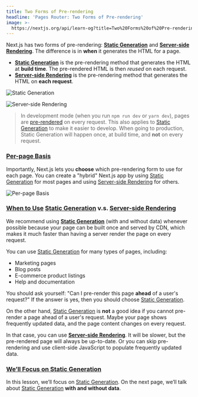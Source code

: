 ```yaml
---
title: Two Forms of Pre-rendering
headline: 'Pages Router: Two Forms of Pre-rendering'
image: >-
  https://nextjs.org/api/learn-og?title=Two%20Forms%20of%20Pre-rendering&amp;chapter=23
---
```


Next.js has two forms of pre-rendering: [**Static Generation**](/docs/basic-features/pages#static-generation-recommended) and [**Server-side Rendering**](/docs/basic-features/pages#server-side-rendering). The difference is in **when** it generates the HTML for a page.

*   [**Static Generation**](/docs/basic-features/pages#static-generation-recommended) is the pre-rendering method that generates the HTML at **build time**. The pre-rendered HTML is then _reused_ on each request.
*   [**Server-side Rendering**](/docs/basic-features/pages#server-side-rendering) is the pre-rendering method that generates the HTML on **each request**.

![Static Generation](https://h8DxKfmAPhn8O0p3.public.blob.vercel-storage.com/learn/pages-router/data-fetching/static-generation.png)

![Server-side Rendering](https://h8DxKfmAPhn8O0p3.public.blob.vercel-storage.com/learn/pages-router/data-fetching/server-side-rendering.png)

> In development mode (when you run `npm run dev` or `yarn dev`), pages are [pre-rendered](/docs/basic-features/pages#pre-rendering) on every request. This also applies to [Static Generation](https://nextjs.org/docs/basic-features/data-fetching/get-static-props#runs-on-every-request-in-development) to make it easier to develop. When going to production, Static Generation will happen once, at build time, and **not** on every request.

### [Per-page Basis](#per-page-basis)

Importantly, Next.js lets you **choose** which pre-rendering form to use for each page. You can create a "hybrid" Next.js app by using [Static Generation](/docs/basic-features/pages#static-generation-recommended) for most pages and using [Server-side Rendering](/docs/basic-features/pages#server-side-rendering) for others.

![Per-page Basis](https://h8DxKfmAPhn8O0p3.public.blob.vercel-storage.com/learn/pages-router/data-fetching/per-page-basis.png)

### [When to Use](#when-to-use-static-generation-vs-server-side-rendering) [Static Generation](/docs/basic-features/pages#static-generation-recommended) v.s. [Server-side Rendering](/docs/basic-features/pages#server-side-rendering)

We recommend using [**Static Generation**](/docs/basic-features/pages#static-generation-recommended) (with and without data) whenever possible because your page can be built once and served by CDN, which makes it much faster than having a server render the page on every request.

You can use [Static Generation](/docs/basic-features/pages#static-generation-recommended) for many types of pages, including:

*   Marketing pages
*   Blog posts
*   E-commerce product listings
*   Help and documentation

You should ask yourself: "Can I pre-render this page **ahead** of a user's request?" If the answer is yes, then you should choose [Static Generation](/docs/basic-features/pages#static-generation-recommended).

On the other hand, [Static Generation](/docs/basic-features/pages#static-generation-recommended) is **not** a good idea if you cannot pre-render a page ahead of a user's request. Maybe your page shows frequently updated data, and the page content changes on every request.

In that case, you can use [**Server-side Rendering**](/docs/basic-features/pages#server-side-rendering). It will be slower, but the pre-rendered page will always be up-to-date. Or you can skip pre-rendering and use client-side JavaScript to populate frequently updated data.

### [We’ll Focus on Static Generation](#well-focus-on-static-generation)

In this lesson, we’ll focus on [Static Generation](/docs/basic-features/pages#static-generation-recommended). On the next page, we’ll talk about [Static Generation](/docs/basic-features/pages#static-generation-recommended) **with and without data**.

